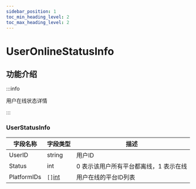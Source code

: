 ```yaml
---
sidebar_position: 1
toc_min_heading_level: 2
toc_max_heading_level: 2
---
```


# UserOnlineStatusInfo

## 功能介绍

:::info

用户在线状态详情

:::

### UserStatusInfo

| 字段名称    | 字段类型 | 描述        |
| ----------- | -------- | ----------- |
| UserID      | string   | 用户ID |
| Status      | int      | 0 表示该用户所有平台都离线，1 表示在线        |
| PlatformIDs | `[]`[int](/docs/sdks/enum/platform.mdx)    | 用户在线的平台ID列表    |
